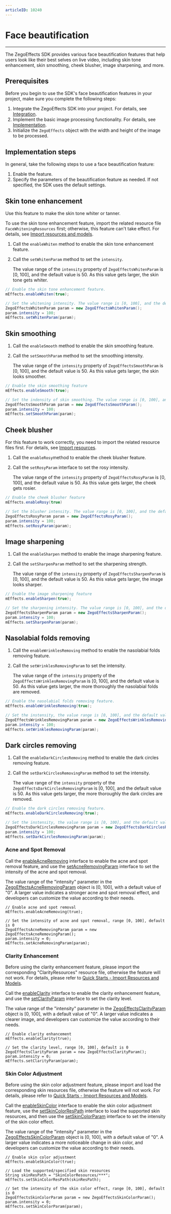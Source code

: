 ```yaml
---
articleID: 10240
---
```


# Face beautification

---

The ZegoEffects SDK provides various face beautification features that help users look like their best selves on live video, including skin tone enhancement, skin smoothing, cheek blusher, image sharpening, and more.

## Prerequisites

Before you begin to use the SDK's face beautification features in your project, make sure you complete the following steps:

1. Integrate the ZegoEffects SDK into your project. For details, see [Integration](#9910).
2. Implement the basic image processing functionality. For details, see [Implementation](#9916).
3. Initialize the `ZegoEffects` object with the width and height of the image to be processed.

## Implementation steps

In general, take the following steps to use a face beautification feature:

1. Enable the feature.
2. Specify the parameters of the beautification feature as needed. If not specified, the SDK uses the default settings.

## Skin tone enhancement

Use this feature to make the skin tone whiter or tanner.

<div class ='mk-warning'>

To use the skin tone enhancement feature, import the related resource file `FaceWhiteningResources` first; otherwise, this feature can't take effect. For details, see [Import resources and models](9920#1).

</div>

1. Call the `enableWhiten` method to enable the skin tone enhancement feature.

2. Call the `setWhitenParam`  method to set the `intensity`.

   The value range of the `intensity` property of `ZegoEffectsWhitenParam` is [0, 100], and the default value is 50. As this value gets larger, the skin tone gets whiter.


```java
// Enable the skin tone enhancement feature.
mEffects.enableWhiten(true);

// Set the whitening intensity. The value range is [0, 100], and the default value is 50.
ZegoEffectsWhitenParam param = new ZegoEffectsWhitenParam();
param.intensity = 100;
mEffects.setWhitenParam(param);
```

## Skin smoothing

1. Call the `enableSmooth` method to enable the skin smoothing feature. 

2. Call the `setSmoothParam` method to set the smoothing intensity.

   The value range of the `intensity` property of `ZegoEffectsSmoothParam` is [0, 100], and the default value is 50. As this value gets larger, the skin looks smoother.

```java
// Enable the skin smoothing feature
mEffects.enableSmooth(true);

// Set the indensity of skin smoothing. The value range is [0, 100], and the default value is 50. 
ZegoEffectsSmoothParam param = new ZegoEffectsSmoothParam();
param.intensity = 100;
mEffects.setSmoothParam(param);
```

## Cheek blusher

<div class ='mk-warning'>

For this feature to work correctly, you need to import the related resource files first. For details, see [Import resources](9920#1).

</div>

1. Call the `enableRosy`method to enable the cheek blusher feature.

2. Call the `setRosyParam` interface to set the rosy intensity.

   The value range of the `intensity` property of `ZegoEffectsRosyParam` is [0, 100], and the default value is 50. As this value gets larger,  the cheek gets rosier.


```java
// Enable the cheek blusher feature
mEffects.enableRosy(true)

// Set the blusher intensity. The value range is [0, 100], and the default value is 50.
ZegoEffectsRosyParam param = new ZegoEffectsRosyParam();
param.intensity = 100;
mEffects.setRosyParam(param);
```

## Image sharpening

1. Call the `enableSharpen` method to enable the image sharpening feature. 

2. Call the `setSharpenParam` method to set the sharpening strength.

   The value range of the `intensity` property of `ZegoEffectsSharpenParam` is [0, 100], and the default value is 50. As this value gets larger, the image looks sharper. 

```java
// Enable the image sharpening feature
mEffects.enableSharpen(true);

// Set the sharpening intensity. The value range is [0, 100], and the default value is 50.
ZegoEffectsSharpenParam param = new ZegoEffectsSharpenParam();
param.intensity = 100;
mEffects.setSharpenParam(param);
```

## Nasolabial folds removing

1. Call the `enableWrinklesRemoving` method to enable the nasolabial folds removing feature.
2. Call the `setWrinklesRemovingParam` to set the intensity.
   
    The value range of the `intensity` property of the `ZegoEffectsWrinklesRemovingParam` is [0, 100], and the default value is 50. As this value gets larger, the more thoroughly the nasolabial folds are removed.

```java
// Enable the nasolabial folds removing feature.
mEffects.enableWrinklesRemoving(true);

// Set the instensity, the value range is [0, 100], and the default value is 50.
ZegoEffectsWrinklesRemovingParam param = new ZegoEffectsWrinklesRemovingParam ();
param.intensity = 100;
mEffects.setWrinklesRemovingParam(param);
```

## Dark circles removing

1. Call the `enableDarkCirclesRemoving` method to enable the dark circles removing feature.
2. Call the `setDarkCirclesRemovingParam` method to set the intensity.

    The value range of the `intensity` property of the `ZegoEffectsDarkCirclesRemovingParam` is [0, 100], and the default value is 50. As this value gets larger, the more thoroughly the dark circles are removed.

```java
// Enable the dark circles removing feature.
mEffects.enableDarkCirclesRemoving(true);

// Set the instensity, the value range is [0, 100], and the default value is 50.
ZegoEffectsDarkCirclesRemovingParam param = new ZegoEffectsDarkCirclesRemovingParam ();
param.intensity = 100;
mEffects.setDarkCirclesRemovingParam(param);
```
### Acne and Spot Removal

Call the [enableAcneRemoving](@enableAcneRemoving) interface to enable the acne and spot removal feature, and use the [setAcneRemovingParam](@setAcneRemovingParam) interface to set the intensity of the acne and spot removal.

The value range of the "intensity" parameter in the [ZegoEffectsAcneRemovingParam](@-ZegoEffectsAcneRemovingParam) object is [0, 100], with a default value of "0". A larger value indicates a stronger acne and spot removal effect, and developers can customize the value according to their needs.

```objc
// Enable acne and spot removal
mEffects.enableAcneRemoving(true);

// Set the intensity of acne and spot removal, range [0, 100], default is 0
ZegoEffectsAcneRemovingParam param = new ZegoEffectsAcneRemovingParam();
param.intensity = 0;
mEffects.setAcneRemovingParam(param);
```

### Clarity Enhancement

<div class = 'mk-warning'>

Before using the clarity enhancement feature, please import the corresponding "ClarityResources" resource file, otherwise the feature will not work. For details, please refer to [Quick Starts - Import Resources and Models](!Quick_Starts/Import_Resources).
</div>

Call the [enableClarity](@enableClarity) interface to enable the clarity enhancement feature, and use the [setClarityParam](@setClarityParam) interface to set the clarity level.

The value range of the "intensity" parameter in the [ZegoEffectsClarityParam](@-ZegoEffectsClarityParam) object is [0, 100], with a default value of "0". A larger value indicates a clearer image, and developers can customize the value according to their needs.

```objc
// Enable clarity enhancement
mEffects.enableClarity(true);

// Set the clarity level, range [0, 100], default is 0
ZegoEffectsClarityParam param = new ZegoEffectsClarityParam();
param.intensity = 0;
mEffects.setClarityParam(param);
```

### Skin Color Adjustment

<div class = 'mk-warning'>

Before using the skin color adjustment feature, please import and load the corresponding skin resources file, otherwise the feature will not work. For details, please refer to [Quick Starts - Import Resources and Models](!Quick_Starts/Import_Resources).
</div>

Call the [enableSkinColor](@enableSkinColor) interface to enable the skin color adjustment feature, use the [setSkinColorResPath](@setSkinColorResPath) interface to load the supported skin resources, and then use the [setSkinColorParam](@setSkinColorParam) interface to set the intensity of the skin color effect.

The value range of the "intensity" parameter in the [ZegoEffectsSkinColorParam](@-ZegoEffectsSkinColorParam) object is [0, 100], with a default value of "0". A larger value indicates a more noticeable change in skin color, and developers can customize the value according to their needs.

```objc
// Enable skin color adjustment
mEffects.enableSkinColor(true);

// Load the supported/specified skin resources
String skinResPath = "SkinColorResources/***";
mEffects.setSkinColorResPath(skinResPath);

// Set the intensity of the skin color effect, range [0, 100], default is 0
ZegoEffectsSkinColorParam param = new ZegoEffectsSkinColorParam();
param.intensity = 0;
mEffects.setSkinColorParam(param);
```
